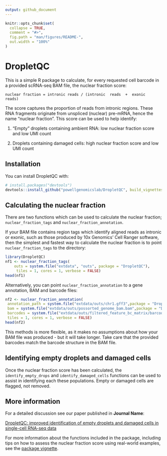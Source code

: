 ```yaml
---
output: github_document
---
```


<!-- README.md is generated from README.Rmd. Please edit that file -->

```r
knitr::opts_chunk$set(
  collapse = TRUE,
  comment = "#>",
  fig.path = "man/figures/README-",
  out.width = "100%"
)
```

# DropletQC

<!-- badges: start -->
<!-- badges: end -->

This is a simple R package to calculate, for every requested cell barcode in a provided scRNA-seq BAM file, the nuclear fraction score:

    nuclear fraction = intronic reads / (intronic  reads  +  exonic  reads)

The score captures the proportion of reads from intronic regions. These RNA fragments originate from unspliced (nuclear) pre-mRNA, hence the name "nuclear fraction". This score can be used to help identify:

 1. "Empty" droplets containing ambient RNA: low nuclear fraction score and low UMI count
 
 2. Droplets containing damaged cells: high nuclear fraction score and low UMI count


## Installation

You can install DropletQC with:

``` r
# install.packages("devtools")
devtools::install_github("powellgenomicslab/DropletQC", build_vignettes = TRUE)
```

## Calculating the nuclear fraction

There are two functions which can be used to calculate the nuclear fraction; `nuclear_fraction_tags` and `nuclear_fraction_annotation`. 

If your BAM file contains region tags which identify aligned reads as intronic or exonic, such as those produced by 10x Genomics' Cell Ranger software, then the simplest and fastest way to calculate the nuclear fraction is to point `nuclear_fraction_tags` to the directory:

```r
library(DropletQC)
nf1 <- nuclear_fraction_tags(
    outs = system.file("extdata", "outs", package = "DropletQC"),
     tiles = 1, cores = 1, verbose = FALSE)
head(nf1)
```

Alternatively, you can point `nuclear_fraction_annotation` to a gene annotation, BAM and barcode files:
```r
nf2 <- nuclear_fraction_annotation(
 annotation_path = system.file("extdata/outs/chr1.gff3",package = "DropletQC"),
 bam = system.file("extdata/outs/possorted_genome_bam.bam",package = "DropletQC"),
 barcodes = system.file("extdata/outs/filtered_feature_bc_matrix/barcodes.tsv.gz",package = "DropletQC"),
 tiles = 1, cores = 1, verbose = FALSE)
head(nf2)
```
This methods is more flexible, as it makes no assumptions about how your BAM file was produced - but it will take longer.
Take care that the provided barcodes match the barcode structure in the BAM file.

## Identifying empty droplets and damaged cells

Once the nuclear fraction score has been calculated, the `identify_empty_drops` and `identify_damaged_cells` functions can be used to assist in identifying each these populations. Empty or damaged cells are flagged, not removed.


## More information

For a detailed discussion see our paper published in **Journal Name**:

[DropletQC: improved identification of empty droplets and damaged cells in single-cell RNA-seq data](https://www.google.com)

For more information about the functions included in the package, including tips on how to assess the nuclear fraction score using real-world examples, see the [package vignette](https://powellgenomicslab.github.io/DropletQC/articles/DropletQC.html).
